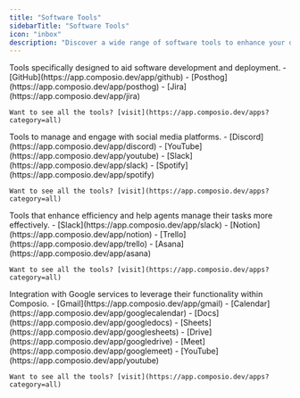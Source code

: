 ```yaml
---
title: "Software Tools"
sidebarTitle: "Software Tools"
icon: "inbox"
description: "Discover a wide range of software tools to enhance your development, social media engagement, productivity, and integration with Google services."
---
```



<AccordionGroup title="Category of application"> 
  <Accordion title="Devtools">
  Tools specifically designed to aid software development and deployment.
    - [GitHub](https://app.composio.dev/app/github) 
    - [Posthog](https://app.composio.dev/app/posthog)
    - [Jira](https://app.composio.dev/app/jira)

    Want to see all the tools? [visit](https://app.composio.dev/apps?category=all)
  </Accordion>
  <Accordion title="Social">
  Tools to manage and engage with social media platforms.
    - [Discord](https://app.composio.dev/app/discord)
    - [YouTube](https://app.composio.dev/app/youtube)
    - [Slack](https://app.composio.dev/app/slack)
    - [Spotify](https://app.composio.dev/app/spotify)

    Want to see all the tools? [visit](https://app.composio.dev/apps?category=all)
  </Accordion>
  <Accordion title="Productivity">
  Tools that enhance efficiency and help agents manage their tasks more effectively.
    - [Slack](https://app.composio.dev/app/slack)
    - [Notion](https://app.composio.dev/app/notion)
    - [Trello](https://app.composio.dev/app/trello)
    - [Asana](https://app.composio.dev/app/asana)

    Want to see all the tools? [visit](https://app.composio.dev/apps?category=all)
  </Accordion>
  <Accordion title="Google Apps">
  Integration with Google services to leverage their functionality within Composio.
    - [Gmail](https://app.composio.dev/app/gmail)
    - [Calendar](https://app.composio.dev/app/googlecalendar)
    - [Docs](https://app.composio.dev/app/googledocs)
    - [Sheets](https://app.composio.dev/app/googlesheets)
    - [Drive](https://app.composio.dev/app/googledrive)
    - [Meet](https://app.composio.dev/app/googlemeet)
    - [YouTube](https://app.composio.dev/app/youtube)

    Want to see all the tools? [visit](https://app.composio.dev/apps?category=all)
  </Accordion>
</AccordionGroup>

